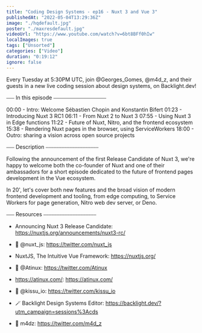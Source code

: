```yaml
---
title: "Coding Design Systems - ep16 - Nuxt 3 and Vue 3"
publishedAt: "2022-05-04T13:29:36Z"
image: "./hqdefault.jpg"
poster: "./maxresdefault.jpg"
videoUrl: "https://www.youtube.com/watch?v=6bt8BFf0hIw"
localImages: true
tags: ["Unsorted"]
categories: ["Video"]
duration: "0:19:12"
ignore: false
---
```


Every Tuesday at 5:30PM UTC, join @Georges_Gomes, @m4d_z, and their guests in a new live coding session about design systems, on Backlight.dev!

⎯⎯⎯ In this episode ⎯⎯⎯⎯⎯⎯⎯⎯⎯⎯⎯⎯⎯⎯⎯⎯⎯⎯⎯⎯

00:00 - Intro: Welcome Sébastien Chopin and Konstantin Bifert
01:23 - Introducing Nuxt 3 RC1
06:11 - From Nuxt 2 to Nuxt 3
07:55 - Using Nuxt 3 in Edge functions
11:22 - Future of Nuxt, Nitro, and the frontend ecosystem
15:38 - Rendering Nuxt pages in the browser, using ServiceWorkers
18:00 - Outro: sharing a vision across open source projects

⎯⎯⎯ Description ⎯⎯⎯⎯⎯⎯⎯⎯⎯⎯⎯⎯⎯⎯⎯⎯⎯⎯⎯⎯

Following the announcement of the first Release Candidate of Nuxt 3, we're happy to welcome both the co-founder of Nuxt and one of their ambassadors for a short episode dedicated to the future of frontend pages development in the Vue ecosystem.

In 20', let's cover both new features and the broad vision of modern frontend development and tooling, from edge computing, to Service Workers for page generation, Nitro web dev server, or Deno.

⎯⎯⎯ Resources ⎯⎯⎯⎯⎯⎯⎯⎯⎯⎯⎯⎯⎯⎯⎯⎯⎯⎯⎯⎯

- Announcing Nuxt 3 Release Candidate: https://nuxtjs.org/announcements/nuxt3-rc/
- 🐥 @nuxt_js: https://twitter.com/nuxt_js
- NuxtJS, The Intuitive Vue Framework: https://nuxtjs.org/

- 🐥 @Atinux: https://twitter.com/Atinux
- https://atinux.com/: https://atinux.com/

- 🐥 @kissu_io: https://twitter.com/kissu_io

- 🪄 Backlight Design Systems Editor: https://backlight.dev/?utm_campaign=sessions%3Acds
- 🐥 m4dz: https://twitter.com/m4d_z
